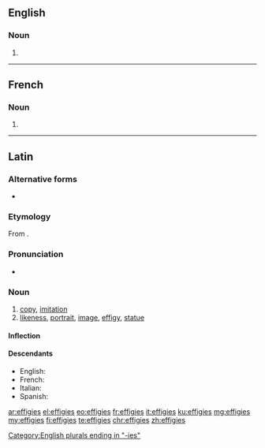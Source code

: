 ==English==

===Noun===
{{head|en|plural}}

# {{plural of|effigy|lang=en}}

[[Category:English plurals ending in "-ies"]]

----

==French==

===Noun===
{{head|fr|plural|g=?}}

# {{plural of|effigie|lang=fr}}

----

==Latin==

===Alternative forms===
* {{l|la|effigia}}

===Etymology===
From {{term|effingō||represent, portray|lang=la}}.

===Pronunciation===
* {{a|Classical}} {{IPA|/efˈfi.ɡi.eːs/|lang=la}}

===Noun===
{{la-noun|effigiēs|effigiei|effigiēī|f|fifth}}

# [[copy]], [[imitation]]
# [[likeness]], [[portrait]], [[image]], [[effigy]], [[statue]]

====Inflection====
{{la-decl-5th-VOW|effigi}}

====Descendants====
* English: {{l|en|effigy}}
* French: {{l|fr|effigie}}
* Italian: {{l|it|effigie}}
* Spanish: {{l|es|efigie}}

[[ar:effigies]]
[[el:effigies]]
[[eo:effigies]]
[[fr:effigies]]
[[it:effigies]]
[[ku:effigies]]
[[mg:effigies]]
[[my:effigies]]
[[fi:effigies]]
[[te:effigies]]
[[chr:effigies]]
[[zh:effigies]]